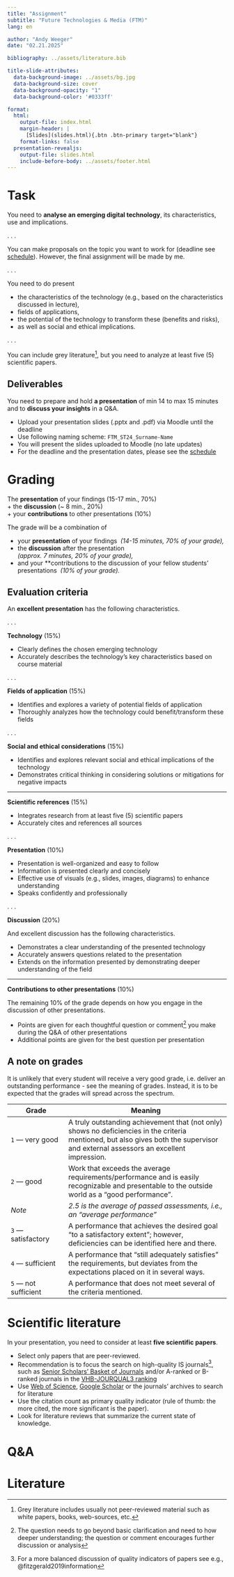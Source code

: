 ```yaml
---
title: "Assignment"  
subtitle: "Future Technologies & Media (FTM)"
lang: en

author: "Andy Weeger"
date: "02.21.2025"

bibliography: ../assets/literature.bib

title-slide-attributes:
  data-background-image: ../assets/bg.jpg
  data-background-size: cover
  data-background-opacity: "1"
  data-background-color: '#0333ff'

format: 
  html:
    output-file: index.html
    margin-header: | 
      [Slides](slides.html){.btn .btn-primary target="blank"}
    format-links: false       
  presentation-revealjs:
    output-file: slides.html
    include-before-body: ../assets/footer.html
---
```



# Task

You need to **analyse an emerging digital technology**, its characteristics, use and implications.

. . .

You can make proposals on the topic you want to work for (deadline see [schedule](../admin/#schedule)). However, the final assignment will be made by me.

. . .

You need to do present

::: incremental
- the characteristics of the technology (e.g., based on the characteristics discussed in lecture), 
- fields of applications,
- the potential of the technology to transform these (benefits and risks),
- as well as social and ethical implications.
:::

. . .

You can include grey literature^[Grey literature includes usually not peer-reviewed material such as white papers, books, web-sources, etc.], but you need to analyze at least five (5) scientific papers.


## Deliverables

:::medium
[You need to prepare and hold **a presentation** of min 14 to max 15 minutes]{.fragment .fade-in} [and to **discuss your insights** in a Q&A.]{.fragment .fade-in}
:::

::: incremental
- Upload your presentation slides (.pptx and .pdf) via Moodle until the deadline
- Use following naming scheme: `FTM_ST24_Surname-Name`
- You will present the slides uploaded to Moodle (no late updates)
- For the deadline and the presentation dates, please see the [schedule](../admin/#schedule)
:::

# Grading

:::html-hidden
:::medium
[The **presentation** of your findings\ [(15-17 min., 70%)]{.light-grey}]{.fragment .fade-in}     
[+ the **discussion**\ [(~ 8 min., 20%)]{.light-grey}]{.fragment .fade-in}     
[+ your **contributions** to other presentations\ [(10%)]{.light-grey}]{.fragment .fade-in}
:::
:::


:::notes
The grade will be a combination of

- your **presentation** of your findings\  
  *(14-15 minutes, 70% of your grade),*
- the **discussion** after the presentation\      
  *(approx. 7 minutes, 20% of your grade),*
- and your **contributions to the discussion of your fellow students' presentations\ 
  *(10% of your grade).*
:::

## Evaluation criteria {.srollable}

An **excellent presentation** has the following characteristics.

. . .

[**Technology** (15%)]{.h4}

- Clearly defines the chosen emerging technology
- Accurately describes the technology's key characteristics based on course material

. . .

[**Fields of application** (15%)]{.h4}

- Identifies and explores a variety of potential fields of application
- Thoroughly analyzes how the technology could benefit/transform these fields

. . .

[**Social and ethical considerations** (15%)]{.h4}

- Identifies and explores relevant social and ethical implications of the technology
- Demonstrates critical thinking in considering solutions or mitigations for negative impacts

-----

[**Scientific references** (15%)]{.h4}

- Integrates research from at least five (5) scientific papers
- Accurately cites and references all sources

. . .

[**Presentation** (10%)]{.h4}

- Presentation is well-organized and easy to follow
- Information is presented clearly and concisely
- Effective use of visuals (e.g., slides, images, diagrams) to enhance understanding
- Speaks confidently and professionally

. . .

[**Discussion** (20%)]{.h4}

And excellent discussion has the following characteristics.

- Demonstrates a clear understanding of the presented technology
- Accurately answers questions related to the presentation
- Extends on the information presented by demonstrating deeper understanding of the field

-----

[**Contributions to other presentations** (10%)]{.h4}

The remaining 10% of the grade depends on how you engage in the discussion of other presentations.

- Points are given for each thoughtful question or comment^[The question needs to go beyond basic clarification and need to how deeper understanding; the question or comment encourages further discussion or analysis] you make during the Q&A of other presentations
- Additional points are given for the best question per presentation

## A note on grades

:::notes
It is unlikely that every student will receive a very good grade, i.e. deliver an outstanding performance - see the meaning of grades.  Instead, it is to be expected that the grades will spread across the spectrum. 
:::

| Grade                    | Meaning
| ------------------------ | -------------------------------------------------------------------- |
| `1` — very   good            | [A   truly outstanding achievement that (not only) shows no deficiencies in the criteria mentioned, but also gives both the supervisor and external assessors an excellent   impression.]{.fragment} |
| `2` — good                   | [Work   that exceeds the average requirements/performance and is easily recognizable   and presentable to the outside world as a “good performance”.]{.fragment}                                              |
| *Note*                   | *2.5   is the average of passed assessments, i.e., an “average   performance”*                                                                                             |
| `3` — satisfactory           | [A   performance that achieves the desired goal "to a satisfactory   extent";       however, deficiencies can be identified here and there. ]{.fragment}                                                      |
| `4` — sufficient             | [A   performance that “still adequately satisfies” the requirements,       but deviates from the expectations placed on it in several ways.  ]{.fragment}                                                     |
| `5` — not   sufficient      | [A   performance that does not meet several of the criteria mentioned.]{.fragment}                                                                                                                                  |
# Scientific literature

In your presentation, you need to consider at least **five scientific papers**.

::: incremental
- Select only papers that are peer-reviewed.
- Recommendation is to focus the search on high-quality IS journals^[For a more balanced discussion of quality indicators of papers see e.g., @fitzgerald2019information], such as [Senior Scholars’ Basket of Journals](https://aisnet.org/page/SeniorScholarListofPremierJournals) and/or A-ranked or B-ranked journals in the [VHB-JOURQUAL3 ranking](https://vhbonline.org/fileadmin/user_upload/JQ3_WI.pdf)
- Use [Web of Science](https://www-webofscience-com.ezproxy.hnu.de/wos/woscc/basic-search), [Google Scholar](http://ezproxy.hnu.de/login?url=https://scholar.google.de) or the journals’ archives to search for literature
- Use the citation count as primary quality indicator (rule of thumb: the more cited, the more significant is the paper).
- Look for literature reviews that summarize the current state of knowledge.
:::

# Q&A {.html-hidden .unlisted .headline-only .vertical-center background-color="#0333ff" background-image="../assets/bg.jpg"}

# Literature
::: {#refs}
:::
